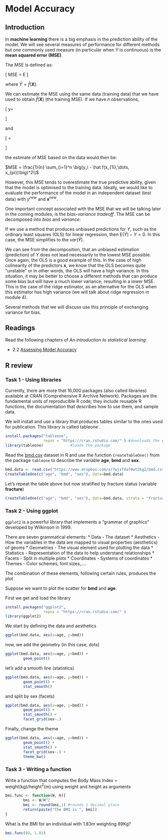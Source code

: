 

# Model Accuracy

## Introduction {#maccuracy.intro}

In **machine learning** there is a big emphasis in the prediction ability
of the model.  We will see several measures of performance for different methods
but one commonly used measure (in particular when $Y$ is continuous) is the
**mean squared error (MSE)**. 

The MSE is defined as:

\[
MSE = E \big[ (\hat{Y} - Y)^2 \big]
\]
 
where $\hat{Y} = \hat f(\mathbf{X})$.

We can estimate the MSE using the same data (training data) 
that we have used to obtain 
$\hat f(\mathbf{X})$ (the training MSE). If we have $n$ observations,


\[
y=
\begin{pmatrix}
y_1 \\
y_2 \\
\vdots\\
y_n
\end{pmatrix}
\]

 and 
 
 \[
 \mathbf{x}=
\begin{pmatrix}
x_{11} & \dots & x_{p1} \\
x_{12} & \dots & x_{p2} \\
\vdots & \vdots & \vdots\\
x_{1n} & \dots & x_{pn}
\end{pmatrix}
\]


the estimate of MSE based on the data would then be:

$MSE = \frac{1}{n} \sum_{i=1}^n \big(y_i - \hat f(x_{1i},\dots, x_{pi})\big)^2\\$



However, this MSE tends to overestimate the true predictive ability, 
given that the model is optimised to the training data. Ideally, we 
would like to evaluate the performance of the model 
in an independent dataset (test data) with $y^{new}$ and $\mathbf{x}^{new}$. 


One important concept associated with the MSE that we will be talking later in
the coming modules, is the *bias-variance tradeoff*. The MSE can be decomposed
into *bias* and *variance*:

\begin{equation}
MSE  = \mathrm{E} \big[ (\hat{Y} - Y)^2 \big] \\
 =\mathrm{E} \big(\hat{Y}^2\big) + \mathrm{E}\big(Y^2\big) - 2\mathrm{E}(\hat{Y}Y) \\  = \mathrm{E} \big(\hat{Y}^2\big) + Y^2 - 2Y\mathrm{E}(\hat{Y}) + \mathrm{E}^2(\hat{Y}) - \mathrm{E}^2(\hat{Y})\\
 =\underbrace{ \big[\mathrm{E}(\hat{Y}) - Y \big]^2}_{bias^2} + \underbrace{\mathrm{E} \big(\hat{Y}^2\big) - \mathrm{E}^2(\hat{Y})}_{var(\hat{Y})}
\end{equation}


If we use a method that produces unbiased predictions for $Y$, such as the 
ordinary least squares (OLS) for linear regression, then $\mathrm{E}(\hat{Y}) - Y =0$.
In this case, the MSE simplifies to the $var(\hat{Y})$. 

We can see from the
decomposition, that an unbiased estimation (prediction) of $Y$ does not lead 
necessarily to the lowest MSE possible. Once again, the OLS is a good example of
this.  In the case of high colinearity of the predictors $\mathbf x$, we know that
the OLS becomes quite "unstable" or in other words, the OLS will have a high 
variance. In this situation, it may be better to choose a different methods 
that can produce some bias but will have a much lower variance, resulting in a 
lower MSE. This is the case of the ridge estimator, as an alternative for the OLS when this estimator has high variance (we will talk about ridge regression in module 4).

Several methods that we will discuss use this principle of exchanging variance 
for bias.


## Readings {#maccuracy.read}

Read the following chapters of *An introduction to statistical learning*: 

* 2.2 [Assessing Model Accuracy](http://faculty.marshall.usc.edu/gareth-james/ISL/ISLR%20Seventh%20Printing.pdf#page=42)


## R review {#R.02}

### Task 1 - Using libraries 

Currently, there are more that 16,000 packages (also called libraries) 
available at CRAN (Comprehensive R Archive Network). Packages are the 
fundamental units of reproducible R code; they include reusable 
R functions, the documentation that describes how to use them, and sample data.

We will install and use a library that produces tables  similar to the ones used
for publication. This library is called tableone`.

```r
install.packages("tableone", 
                 repos = "https://cran.rstudio.com/" ) #downloads the package
library(tableone)            #loads the package
```


Read the [bmd.csv](https://www.dropbox.com/s/7wjsfdaf0wt2kg2/bmd.csv?dl=1) 
dataset in R and use the function `CreateTableOne()` from the package `tableone` 
to describe the variable **age**, **bmd** and **sex**.
 
```r
bmd.data <- read.csv("https://www.dropbox.com/s/7wjsfdaf0wt2kg2/bmd.csv?dl=1")
CreateTableOne(c("age", "bmd", "sex"), data=bmd.data)
```

Let's repeat the table above but now stratified by fracture status (variable 
**fracture**)

```r
CreateTableOne(c("age", "bmd", "sex"), data=bmd.data, strata = "fracture")
```


### Task 2 - Using ggplot

``ggplot2`` is a powerful library that implements a “grammar of graphics” 
developed by Wilkinson in 1999.

There are seven grammatical elements: 
 * Data - The dataset 
 * Aesthetics -How the variables in the data are mapped to visual properties
 (aesthetics) of geoms
 * Geometries - The visual element used for plotting the data
 * Statistics - Representation of the data to help understand relationships 
 * Facets - Split in multiple plots
 * Coordinates - Systems of coordinates
 * Themes - Color schemes, font sizes,….

The combination of these elements, following certain rules, produces the plot

Suppose we want to plot the scatter for **bmd** and **age**.

First we get and load the library

```r
install.packages("ggplot2",
                 repos = "https://cran.rstudio.com/" )
library(ggplot2)
```

We start by defining the data and aesthetics

```r
ggplot(bmd.data, aes(x=age, y=bmd)) 
```

now, we add the geometry (in this case, dots)

```r
ggplot(bmd.data, aes(x=age, y=bmd)) + 
        geom_point()
```

let’s add a smooth line (statistics)

```r
ggplot(bmd.data, aes(x=age, y=bmd)) + 
        geom_point() + 
        stat_smooth()  
```

and split by sex (facets)

```r
ggplot(bmd.data, aes(x=age, y=bmd)) + 
        geom_point() + 
        stat_smooth() + 
        facet_grid(sex~.)
```

Finally, change the theme

```r
ggplot(bmd.data, aes(x=age, y=bmd)) + 
        geom_point() + 
        stat_smooth() + 
        facet_grid(sex~.) + 
        theme_bw()
```


### Task 3 - Writing a function 

Write a function that computes the Body Mass Index = weight(kg)/height$^2$(m)
using weight and height as arguments

```r
bmi.func <- function(W, H){
        bmi <- W/H^2
        bmi <- round(bmi,1) #rounds 1 decimal place 
        return(paste("The BMI is ", bmi))
}
```

What is the BMI for an individual with 1.83m weighting 89Kg?

```r
bmi.func(89, 1.83)
```





